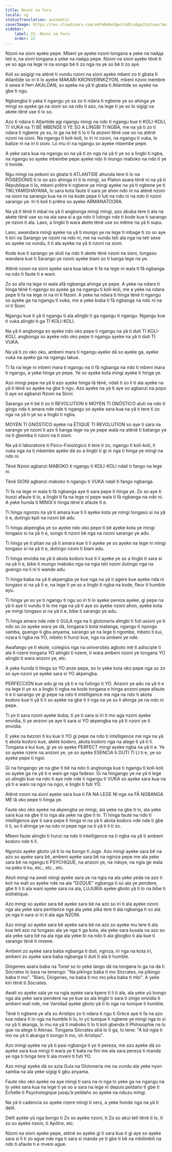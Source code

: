 ```yaml
---
title: Nzoni na Yuru
locale: sg
statusTranslation: automatic
coverImage: https://res.cloudinary.com/xmfm6mhw3gwctndtcubgx2rptnae/image/upload/v1740337243/small_cover_educacion_fundamental_a051170f1c.webp
sidebar:
    label: 22. Nzoni na Yuru
    order: 22
---
```

Nzoni na sioni ayeke pepe. Mbeni ye ayeke nzoni tongana a yeke na пайда teti e, na sioni tongana a yeke na пайда pepe. Nzoni na sioni ayeke tënë ti ye so aga na lege ni na songo bê ti zo nga na ye so bê ti zo aye.

Koli so asigigi na atënë ti vundu nzoni na sioni ayeke mbeni zo ti gbata ti Atlantide so iri ti lo ayeke MAKARI KRONVERNKZYON, mbeni nzoni membre ti sewa ti বিজ্ঞান AKALDAN, so ayeke na yâ ti gbata ti Atlantide so ayeke na gbe ti ngu.

Ngbangba ti yaka ti ngangu ye so zo ti ndara ti ngbene ye so ahinga ye mingi so ayeke ga na sioni so na ndo ti azo, na lege ti ye so lo sigigi na akete tënë use ti lo so.

Azo ti ndara ti Atlantide agi ngangu mingi na ndo ti ngangu kue ti KOLI-KOLI, TI VUKA na TI BÊ MBENDE ti YE SO A LINGBI TI NGBA, me na yâ ti zo ti ndara ti ngbene ye so, lo ga na bê ti lo ti fa anzoni tënë use so na atënë nzoni na sioni. Na ngangu ti koli-koli, lo iri ni nzoni, na ngangu ti vuka, lo batize ni na iri ti sioni. Lo mu iri na ngangu so ayeke mbembe pepe.

A yeke sara kua na ngangu so na yâ ti zo nga na yâ ti ye so a lingbi ti ngba, na ngangu so ayeke mbembe pepe ayeke ndo ti mungo maboko na ndo ti ye ti honde.

Ngu mingi na pekoni so gbata ti ATLANTIDE ahunda tere ti lo na POISEDONIS ti lo so azo ahinga iri ti lo mingi, so Platon asara tënë ni na yâ ti République ti lo, mbeni prêtre ti ngbene ye mingi ayeke na yâ ti ngbene ye ti TIKLYAMISHAYANA, lo sara kota faute ti sara ye ahon ndo ni na atënë nzoni na sioni na sarango kua na ni na kode pepe ti luti na ndo ni na ndo ti nzoni sarango ye. Iri ti koli ti prêtre so ayeke ARMANATOORA.

Na yâ ti tënë ti mbaï na yâ ti angbonga mingi mingi, azo abuba tere ti ala na akete tënë use so na ala sara si a ga ndo ti lutingo ndo ti kode kue ti sarango ye nzoni ti ala. Laso, a lingbi ti wara akete tënë use so même na yâ ti supu.

Laso, awandara mingi ayeke na yâ ti mungo ye na lege ti mbage ti zo so aye ti kiri na Sarango ye nzoni na ndo ni, me na vundu teti ala nga na teti sese so ayeke na vundu, li ti ala ayeke na yâ ti nzoni na sioni.

Kode kue ti sarango ye aluti na ndo ti akete tënë nzoni na sioni, tongaso wandara kue ti Sarango ye nzoni ayeke biani zo ti kanga lege na ye.

Atënë nzoni na sioni ayeke sara kua lakue ti fa na lege ni wala ti fâ ngbanga na ndo ti faute ti e wani.

Zo so afa na lege ni wala afâ ngbanga ahinga ye pepe. A yeke na ndara ti hinga tënë ti ngangu so ayeke ga na ngangu ti koli-koli, me a yeke na ndara pepe ti fa na lege ni na iri ti Nzoni. A yeke na ndara ti hinga tënë ti ngangu so ayeke ga na ngangu ti vuka, me a yeke buba ti fâ ngbanga na ndo ni na iri ti Sioni.

Ngangu kue ti yâ ti ngangu ti ala alingbi ti ga ngangu ti ngangu. Ngangu kue ti vuka alingbi ti ga TI KOLI-KOLI.

Na yâ ti angbonga so ayeke ndo oko pepe ti ngangu na yâ ti duti TI KOLI-KOLI, angbonga so ayeke ndo oko pepe ti ngangu ayeke na yâ ti duti TI VUKA.

Na yâ ti zo oko oko, ambeni mara ti ngangu ayeke dä so ayeke ga, ayeke vuka na ayeke ga na ngangu lakue.

Ti fa na lege ni mbeni mara ti ngangu na ti fâ ngbanga na ndo ti mbeni mara ti ngangu, a yeke hinga ye pepe. Ye so ayeke kota mingi ayeke ti hinga ye.

Azo mingi pepe na yâ ti azo ayeke hinga tâ tënë, ndali ti so li ti ala ayeke na yâ ti tënë so ayeke na gbe ti ngu. Azo ayeke na yâ ti aye so agbanzi na popo ti aye so agbanzi Nzoni na Sioni.

Sarango ye ti bê ti zo ti REVOLUTION ti MOYEN TI GNÓSTICO aluti na ndo ti gingo nda ti amara nde nde ti ngangu so ayeke sara kua na yâ ti tere ti zo nga na yâ ti ye so a lingbi ti ngba.

MOYEN TI GNÓSTICO ayeke na ÉTIQUE TI REVOLUTION so aye ti sara na sarango ye nzoni ti azo ti kanga lege na ye pepe wala na atënë ti batango ye na ti gbemba ti nzoni na ti sioni.

Na yâ ti laboratoire ti Psico-Fisiológico ti tere ti zo, ngangu ti koli-koli, ti vuka nga na ti mbembe ayeke dä so a lingbi ti gi ni nga ti hinga ye mingi na ndo ni.

Tënë Nzoni agbanzi MABOKO ti ngangu ti KOLI-KOLI ndali ti fango na lege ni.

Tënë SIONI agbanzi maboko ti ngangu ti VUKA ndali ti fango ngbanga.

Ti fa na lege ni wala ti fâ ngbanga aye ti sara pepe ti hinga ye. Zo so aye ti hunzi afaute ti lo, a lingbi ti fa na lege ni pepe wala ti fâ ngbanga na ndo ni. A yeke hunda ti MINGI ti hinga tënë ti afaute ti e.

Ti hinga ngonzo na yâ ti amara kue ti li ayeke kota ye mingi tongaso si na yâ ti e, dutingo kpô na nzoni bê adu.

Ti hinga akpengba ye so ayeke ndo oko pepe ti bê ayeke kota ye mingi tongaso si na yâ ti e, songo ti nzoni bê nga na nzoni sarango ye adu.

Ti hinga ye ti pitan na yâ ti amara kue ti li ayeke ye so ayeke na lege ni mingi tongaso si na yâ ti e, dutingo nzoni ti biani adu.

Ti hinga envidia na yâ ti akota kodoro kue ti li ayeke ye so a lingbi ti sara si na yâ ti e, bibe ti mungo maboko nga na ngia teti nzoni dutingo nga na guengo na li ni ti wande adu.

Ti hinga baba na yâ ti akpengba ye kue nga na yâ ti agere kue ayeke nda ni tongaso si na yâ ti e, na lege ti ye so a lingbi ti ngba na kode, fleur ti humble ayu.

Ti hinga ye so ye ti ngangu ti ngu so iri ti lo ayeke pereza ayeke, gi pepe na yâ ti aye ti vundu ti lo me nga na yâ ti aye so ayeke nzoni ahon, ayeke kota ye mingi tongaso si na yâ ti e, bibe ti sarango ye adu.

Ti hinga amara nde nde ti GULA nga na ti glotonería alingbi ti futi asioni ye ti ndo so zo ayeke wara ye dä, tongana ti kota matanga, ngangu ti nyongo samba, guengo ti gbu anyama, sarango ye na lege ti ngombe, mbeto ti kui, nzara ti ngba na YO, mbeto ti hunzi kue, nga na ambeni ye nde.

Awafango ye ti ekole, colegios nga na universités agboto mê ti adisciple ti ala ti nzere tongana YO alingbi ti nzere, ti wara ambeni nzoni ye tongana YO alingbi ti wara anzoni ye, etc.

A yeke hunda ti hinga so YO anze pepe, so lo yeke kota oko pepe nga so zo so aye nzoni ye ayeke sara si YO akpengba.

PERFECCIÓN kue adu gi na yâ ti e na futingo ti YO. Anzoni ye adu na yâ ti e na lege ti ye so a lingbi ti ngba na kode tongana e hinga anzoni pepe afaute ti e ti sarango ye gi pepe na ndo ti intelligence me nga na ndo ti akota kodoro kue ti yâ ti li so ayeke na gbe ti li nga na ye so li ahinga ye na ndo ni pepe.

Ti ye ti sara nzoni ayeke buba, ti ye ti sara si iri ti mo aga nzoni ayeke envidia, ti ye anzoni ye aye ti sara si YO akpengba na yâ ti nzoni ye ti envidia.

E yeke na bezoin ti ku kue ti YO gi pepe na ndo ti intelligence me nga na yâ ti akota kodoro kue, akete kodoro, akota kodoro nga na alege ti yâ ti li. Tongana e kui kue, gi ye so ayeke PERFECT mingi ayeke ngba na yâ ti e. Ye so ayeke nzere na anzoni ye, ye so ayeke ESENCIA ti DUTI TI LI ti e, ye so ayeke pepe ti ngoi.

Gi na hingango ye na gbe ti bê na ndo ti angbonga kue ti ngangu ti koli-koli so ayeke ga na yâ ti e wani ge nga fadeso. Gi na hingango ye na yâ ti lege so alingbi kue na ndo ti aye nde nde ti ngangu ti VUKA so ayeke sara kua na yâ ti e wani na ngoi na ngoi, e lingbi ti futi YO.

Atënë nzoni na sioni ayeke sara kua ti FA NA LEGE NI nga na FÂ NGBANGA ME lâ oko pepe ti hinga ye.

Faute oko oko ayeke na akpengba ye mingi, ala yeke na gbe ti lo, ala yeke sara kua na gbe ti lo nga ala yeke na gbe ti lo. Ti hinga faute na ndo ti intelligence aye ti sara pepe ti hinga ni na yâ ti akota kodoro nde nde ti gbe ti li, so li ahinga ye na ndo ni pepe nga na ti yâ ti li ti zo.

Mbeni faute alingbi ti hunzi na ndo ti intelligence na ti ngba na yâ ti ambeni kodoro nde ti li.

Ngonzo ayeke gboto yâ ti lo na bongo ti Juge. Azo mingi ayeke sara bê na azo so ayeke sara bê, ambeni ayeke sara bê na nginza pepe me ala yeke sara bê na ngangu ti PSYCHIQUE, na anzoni ye, na ndoye, na ngia ge wala na peko ti ku, etc., etc., etc.

Akoli mingi na awali mingi ayeke sara ye na ngia na ala yeke yeda na azo ti koli na wali so ayeke nde na ala "DIZQUE" ngbanga ti so ala ye pendere, gbe ti li ti ala wani ayeke sara na ala, LUJURIA ayeke gboto yâ ti lo na bibe ti esthétique.

Azo mingi so ayeke sara bê ayeke sara bê na azo so iri ti ala ayeke nzoni nga ala yeke sara penitance nga ala yeke pika tere ti ala ngbanga ti so ala ye nga ti sara si iri ti ala aga NZONI.

Azo mingi so ayeke sara bê ayeke sara bê na azo so ayeke mu tere ti ala kue teti azo na tongaso ala ye nga ti ga kota, ala yeke sara kusala na azo so ala yeke sara bê na ala nga ala yeke bi na ndo ti ala gbogbo ti ala kue ti sarango tënë ti mvene.

Ambeni zo ayeke sara baba ngbanga ti duti, nginza, iri nga na kota iri, ambeni zo ayeke sara baba ngbanga ti duti ti ala ti humble.

Diógenes asara baba na Tonel so lo yeke lango dä na tongana lo ga na da ti Sócrates lo bara na tenengo: "Na pikingo baba ti mo Sócrates, na pikingo baba ti mo". "Biani, Diógenes, na baba ti mo mo pika baba ti mbi". A yeke kiri tënë ti Sócrates.

Awali so ayeke sala ye na ngia ayeke sara kpere ti li ti ala, ala yeke yü bongo nga ala yeke sara pendere na ye kue so ala lingbi ti sara ti zingo envidia ti ambeni wali nde, me Vanidad ayeke gboto yâ ti lo nga na tunique ti humble.

Tënë ti ngbene ye afa so Arístipo zo ti ndara ti ngu ti Grèce aye ti fa na azo kue ndara ti lo nga na humble ti lo, lo yü tunique ti ngbene ye mingi nga lo si na yâ ti akanga, lo mu na yâ ti maboko ti lo ti koli gbenda ti Philosophie na lo gue na alege ti Atenas. Tongana Sócrates abâ lo ti ga, lo tene: "A bâ ngia ti mo na yâ ti akanga ti bongo ti mo, oh Arístipo".

Azo mingi ayeke na yâ ti pasi ngbanga ti ye ti pereza, me azo ayeke dä so ayeke sara kua mingi ti wara ye ti bata na fini me ala sara pereza ti manda ye nga ti hinga tere ti ala mveni ti futi YO.

Azo mingi ayeke dä so azia Gula na Glotonería me na vundu ala yeke nyon samba na ala yeke sigigi ti gbu anyama.

Faute oko oko ayeke na aye mingi ti sara na ni nga lo yeke ga na ngangu na lo yeke sara kua na lege ti ye so a sara na lege ni depuis peldaño ti gbe ti Échelle ti Psychologique jusqu’à peldaño so ayeke na nduzu mingi.

Na yâ ti cadencia so ayeke nzere mingi ti vers, a yeke honde nga na yâ ti delit.

Delit ayeke yü nga bongo ti Zo so ayeke nzoni, ti Zo so akui teti tënë ti lo, ti zo so ayeke nzoni, ti Apôtre, etc.

Nzoni na sioni ayeke pepe, atënë so ayeke gi ti sara kua ti gi aye so ayeke sara si li ti zo ague nde nga ti sara si manda ye ti gbe ti bê na mbilimbili na ndo ti afaute ti e mveni ague.

